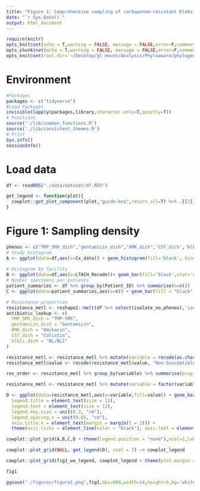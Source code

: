 ```yaml
---
title: "Figure 1: Comprehensive sampling of carbapenem-resistant Klebsiella pneumoniae that are resistant to last-resort or recently-introduced antibiotics"
date: "`r Sys.Date()`"
output: html_document
---
```


```r
require(knitr)
opts_knit$set(echo = T,warning = FALSE, message = FALSE,error=F,comment=NA) 
opts_chunk$set(echo = T,warning = FALSE, message = FALSE,error=F,comment=NA)
opts_knit$set(root.dir='~/Desktop/gl_mount/Analysis/Phyloaware/phylogenetic-resistance-ms/')
```

# Environment

```r
#Packages
packages <- c("tidyverse")   
#Load Packages
invisible(lapply(packages,library,character.only=T,quietly=T)) 
# Functions
source("./lib/common_functions.R")
source('./lib/consistent_themes.R')
# Print
Sys.info()
sessionInfo() 
```

# Load data

```r
df <- readRDS("./data/dataset/df.RDS")

get_legend <- function(plot){
  cowplot::get_plot_component(plot,"guide-box",return_all=T) %>% .[[3]]
}
```

# Figure 1: Sampling density
```r
phenos <- c("TMP_SMX_dich","gentamicin_dich","AMK_dich",'CST_dich','blbli_dich')
# Study histogram
A <- ggplot(data=df,aes(x=Cx_date)) + geom_histogram(fill='black', bins = 65) + theme_bw_me + xlab("Date of culture collection") + ylab ("No. specimens") + scale_y_continuous(limits = c(0, 20)) + theme(axis.ticks = element_line(color = "black"), axis.text = element_text(color = "black", size = 12), axis.title = element_text(size = 15))
 
# Histogram by facility 
B <- ggplot(data=df,aes(x=LTACH_Recode))+ geom_bar(fill='black',stat='count') + theme_bw_me + xlab("Facility") + ylab ("No. specimens") + theme(axis.ticks = element_line(color = "black"), axis.text = element_text(color = "black", size = 12), axis.title = element_text(size = 15)) +geom_text(stat='count', aes(label=..count..), vjust=-1, size = 4.5) + ylim(NA,max(max(table(df$LTACH_Recode)))+2)
# Number specimens per patients
patient_summaries <- df %>% group_by(Patient_ID) %>% summarise(n=n()) 
C <- ggplot(data=patient_summaries,aes(x=n)) + geom_bar(fill = "black", width = 0.7, stat = "count") + theme_bw_me + xlab("No. specimens") + ylab ("No. patients") + scale_y_continuous(limits = c(0, 300)) + theme(axis.ticks = element_line(color = "black"), axis.text = element_text(color = "black", size = 12), axis.title = element_text(size = 15)) +geom_text(stat='count', aes(label=..count..), vjust=-1, size = 4.5)

# Resistance proportion  
resistance_metl <- reshape2::melt(df %>% select(isolate_no,phenos),'isolate_no')
antibiotic_lookup <- c(
  TMP_SMX_dich = "TMP-SMX",
  gentamicin_dich = "Gentamicin",
  AMK_dich = "Amikacin",
  CST_dich = "Colistin",
  blbli_dich = "BL/BLI"
)

resistance_metl <- resistance_metl %>% mutate(variable = recode(as.character(variable), !!!antibiotic_lookup)) #rename var to antibiotic names
resistance_metl$value <- recode(resistance_metl$value, "Non-Susceptible" = "Resistant", "Susceptible" = "Susceptible") #rename val to resistance vs susceptible

res_order <- resistance_metl %>% group_by(variable) %>% summarise(prop_resistant = mean(value == "Resistant")) %>% arrange(desc(prop_resistant))

resistance_metl <- resistance_metl %>% mutate(variable = factor(variable, levels = res_order$variable))

D <- ggplot(data=resistance_metl,aes(x=variable,fill=value)) + geom_bar(width = 0.7, stat = "count") + scale_fill_manual(values = c("Resistant" = "black", "Susceptible" = "darkgray"), name = "Resistance Profile") + theme_bw_me + xlab("") + ylab ("No. specimens") + theme(
  legend.title = element_text(size = 13),
  legend.text = element_text(size = 12),
  legend.key.size = unit(0.3, "cm"),
  legend.spacing.x = unit(0.05, "cm"),
  axis.title.x = element_text(margin = margin(t = 2))) +
  theme(axis.ticks = element_line(color = "black"), axis.text = element_text(color = "black", size = 12), axis.title = element_text(size = 15))
```

```r
cowplot::plot_grid(A,B,C,D + theme(legend.position = "none"),ncol=2,labels = 'AUTO', label_size = 16, scale = c(0.95, 0.95, 0.95, 0.95)) -> fig1_wo_legend

cowplot::plot_grid(NULL, get_legend(D), ncol = 2) -> cowplot_legend 

cowplot::plot_grid(fig1_wo_legend, cowplot_legend + theme(plot.margin = unit(c(-1,0,0.2,0), "cm")), ncol = 1, rel_heights = c(1,0.025)) -> fig1

fig1

ggsave("./figures/figure1.png",fig1,dpi=600,width=14,height=9,bg='white')
```
